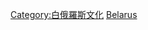 {{Catnav|頁面分類|社会|文化|体育|各國體育}}
{{Catnav|頁面分類|地理|国家|欧洲国家|白俄羅斯}}

{{Commonscat|Sports in Belarus}}

[[Category:白俄羅斯文化|Category:白俄羅斯文化]]
[[Category:歐洲各國體育|Belarus]]